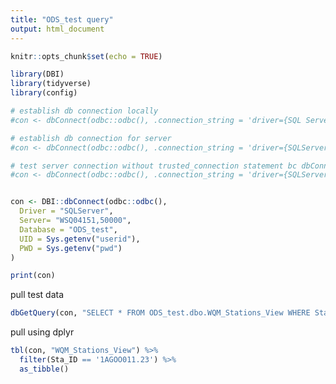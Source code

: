 ```yaml
---
title: "ODS_test query"
output: html_document
---
```


```r
knitr::opts_chunk$set(echo = TRUE)

library(DBI)
library(tidyverse)
library(config)

# establish db connection locally
#con <- dbConnect(odbc::odbc(), .connection_string = 'driver={SQL Server};server={WSQ04151};database={ODS_test};trusted_connection=true')

# establish db connection for server
#con <- dbConnect(odbc::odbc(), .connection_string = 'driver={SQLServer};server={WSQ04151,50000};database={ODS_test};UID={rserver_read_only};PWD={m2TMJaRqD$m2TMJaRqD};trusted_connection=no')

# test server connection without trusted_connection statement bc dbConnect doesnt call for it
#con <- dbConnect(odbc::odbc(), .connection_string = 'driver={SQLServer};server={WSQ04151,50000};database={ODS_test};UID={rserver_read_only};PWD={m2TMJaRqD$m2TMJaRqD}')


con <- DBI::dbConnect(odbc::odbc(),
  Driver = "SQLServer", 
  Server= "WSQ04151,50000",
  Database = "ODS_test",
  UID = Sys.getenv("userid"),
  PWD = Sys.getenv("pwd")
)

print(con)
```


pull test data 

```r
dbGetQuery(con, "SELECT * FROM ODS_test.dbo.WQM_Stations_View WHERE Sta_ID = '1AGOO011.23' ") 
```


pull using dplyr

```r
tbl(con, "WQM_Stations_View") %>%
  filter(Sta_ID == '1AGOO011.23') %>%
  as_tibble() 
```

